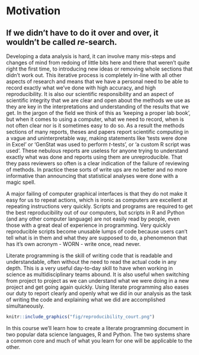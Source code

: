 # Motivation

## If we didn't have to do it over and over, it wouldn't be called _re_-search.

Developing a data analysis is hard, it can involve many mis-steps and changes of mind from redoing of little bits here and there that weren't quite right the first time, to introducing new ideas or removing whole sections that didn't work out. This iterative process is completely in-line with all other aspects of research and means that we have a personal need to be able to record exactly what we've done with high accuracy, and high reproducibility. It is also our scientific responsibility and an aspect of scientific integrity that we are clear and open about the methods we use as they are key in the interpretations and understanding of the results that we get. In the jargon of the field we think of this as 'keeping a proper lab book', but when it comes to using a computer, what we need to record, when is not often clear nor is it sometimes easy to do so. As a result the methods sections of many reports, theses and papers report scientific computing in a vague and uninterpretable way, making statements like 'tests were done in Excel' or 'GenStat was used to perform $t$-tests', or 'a custom R script was used'. These nebulous reports are useless for anyone trying to understand exactly what was done and reports using them are unreproducible. That they pass reviewers so often is a clear indication of the failure of reviewing of methods. In practice these sorts of write ups are no better and no more informative than announcing that statistical analyses were done with a magic spell.

A major failing of computer graphical interfaces is that they do not make it easy for us to repeat actions, which is ironic as computers are excellent at repeating instructions very quickly. Scripts and programs are required to get the best reproducibility out of our computers, but scripts in R and Python (and any other computer language) are not easily read by people, even those with a great deal of experience in programming. Very quickly reproducible scripts become unusable lumps of code because users can't tell what is in them and what they are supposed to do, a phenomenon that has it's own acronym  - WORN - write once, read never. 

Literate programming is the skill of writing code that is readable and understandable, often without the need to read the actual code in any depth. This is a very useful day-to-day skill to have when working in science as multidisciplinary teams abound. It is also useful when switching from project to project as we can understand what we were doing in a new project and get going again quickly. Using literate programming also eases our duty to report clearly and openly what we did in our analysis as the task of writing the code and explaining what we did are accomplished simultaneously. 

```r
knitr::include_graphics("fig/reproducibility_court.png")
```

In this course we'll learn how to create a literate programming document in two popular data science languages, R and Python. The two systems share a common core and much of what you learn for one will be applicable to the other.
